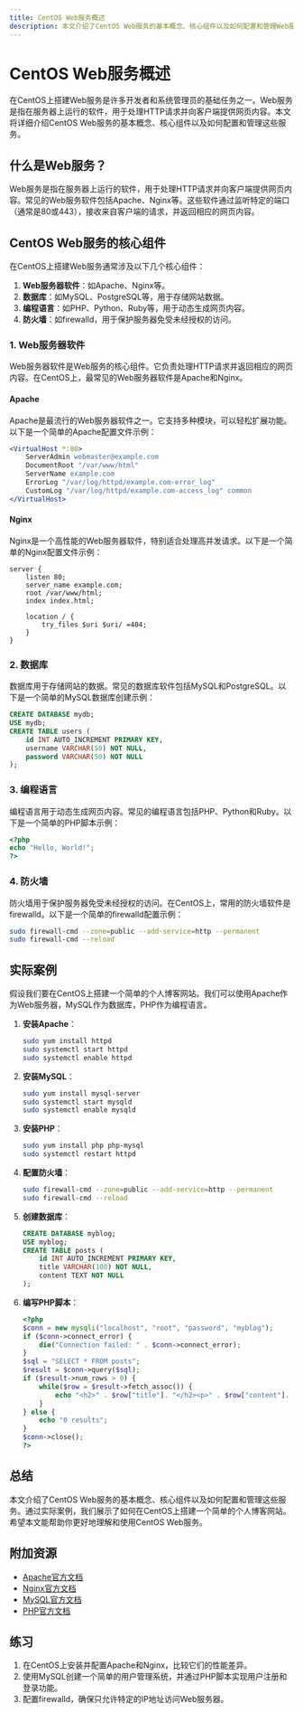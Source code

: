 ```yaml
---
title: CentOS Web服务概述
description: 本文介绍了CentOS Web服务的基本概念、核心组件以及如何配置和管理Web服务。适合初学者了解并掌握CentOS上的Web服务搭建与管理。
---
```


# CentOS Web服务概述

在CentOS上搭建Web服务是许多开发者和系统管理员的基础任务之一。Web服务是指在服务器上运行的软件，用于处理HTTP请求并向客户端提供网页内容。本文将详细介绍CentOS Web服务的基本概念、核心组件以及如何配置和管理这些服务。

## 什么是Web服务？

Web服务是指在服务器上运行的软件，用于处理HTTP请求并向客户端提供网页内容。常见的Web服务软件包括Apache、Nginx等。这些软件通过监听特定的端口（通常是80或443），接收来自客户端的请求，并返回相应的网页内容。

## CentOS Web服务的核心组件

在CentOS上搭建Web服务通常涉及以下几个核心组件：

1. **Web服务器软件**：如Apache、Nginx等。
2. **数据库**：如MySQL、PostgreSQL等，用于存储网站数据。
3. **编程语言**：如PHP、Python、Ruby等，用于动态生成网页内容。
4. **防火墙**：如firewalld，用于保护服务器免受未经授权的访问。

### 1. Web服务器软件

Web服务器软件是Web服务的核心组件。它负责处理HTTP请求并返回相应的网页内容。在CentOS上，最常见的Web服务器软件是Apache和Nginx。

#### Apache

Apache是最流行的Web服务器软件之一。它支持多种模块，可以轻松扩展功能。以下是一个简单的Apache配置文件示例：

```apache
<VirtualHost *:80>
    ServerAdmin webmaster@example.com
    DocumentRoot "/var/www/html"
    ServerName example.com
    ErrorLog "/var/log/httpd/example.com-error_log"
    CustomLog "/var/log/httpd/example.com-access_log" common
</VirtualHost>
```

#### Nginx

Nginx是一个高性能的Web服务器软件，特别适合处理高并发请求。以下是一个简单的Nginx配置文件示例：

```nginx
server {
    listen 80;
    server_name example.com;
    root /var/www/html;
    index index.html;

    location / {
        try_files $uri $uri/ =404;
    }
}
```

### 2. 数据库

数据库用于存储网站的数据。常见的数据库软件包括MySQL和PostgreSQL。以下是一个简单的MySQL数据库创建示例：

```sql
CREATE DATABASE mydb;
USE mydb;
CREATE TABLE users (
    id INT AUTO_INCREMENT PRIMARY KEY,
    username VARCHAR(50) NOT NULL,
    password VARCHAR(50) NOT NULL
);
```

### 3. 编程语言

编程语言用于动态生成网页内容。常见的编程语言包括PHP、Python和Ruby。以下是一个简单的PHP脚本示例：

```php
<?php
echo "Hello, World!";
?>
```

### 4. 防火墙

防火墙用于保护服务器免受未经授权的访问。在CentOS上，常用的防火墙软件是firewalld。以下是一个简单的firewalld配置示例：

```bash
sudo firewall-cmd --zone=public --add-service=http --permanent
sudo firewall-cmd --reload
```

## 实际案例

假设我们要在CentOS上搭建一个简单的个人博客网站。我们可以使用Apache作为Web服务器，MySQL作为数据库，PHP作为编程语言。

1. **安装Apache**：

    ```bash
    sudo yum install httpd
    sudo systemctl start httpd
    sudo systemctl enable httpd
    ```

2. **安装MySQL**：

    ```bash
    sudo yum install mysql-server
    sudo systemctl start mysqld
    sudo systemctl enable mysqld
    ```

3. **安装PHP**：

    ```bash
    sudo yum install php php-mysql
    sudo systemctl restart httpd
    ```

4. **配置防火墙**：

    ```bash
    sudo firewall-cmd --zone=public --add-service=http --permanent
    sudo firewall-cmd --reload
    ```

5. **创建数据库**：

    ```sql
    CREATE DATABASE myblog;
    USE myblog;
    CREATE TABLE posts (
        id INT AUTO_INCREMENT PRIMARY KEY,
        title VARCHAR(100) NOT NULL,
        content TEXT NOT NULL
    );
    ```

6. **编写PHP脚本**：

    ```php
    <?php
    $conn = new mysqli("localhost", "root", "password", "myblog");
    if ($conn->connect_error) {
        die("Connection failed: " . $conn->connect_error);
    }
    $sql = "SELECT * FROM posts";
    $result = $conn->query($sql);
    if ($result->num_rows > 0) {
        while($row = $result->fetch_assoc()) {
            echo "<h2>" . $row["title"]. "</h2><p>" . $row["content"]. "</p>";
        }
    } else {
        echo "0 results";
    }
    $conn->close();
    ?>
    ```

## 总结

本文介绍了CentOS Web服务的基本概念、核心组件以及如何配置和管理这些服务。通过实际案例，我们展示了如何在CentOS上搭建一个简单的个人博客网站。希望本文能帮助你更好地理解和使用CentOS Web服务。

## 附加资源

- [Apache官方文档](https://httpd.apache.org/docs/)
- [Nginx官方文档](https://nginx.org/en/docs/)
- [MySQL官方文档](https://dev.mysql.com/doc/)
- [PHP官方文档](https://www.php.net/docs.php)

## 练习

1. 在CentOS上安装并配置Apache和Nginx，比较它们的性能差异。
2. 使用MySQL创建一个简单的用户管理系统，并通过PHP脚本实现用户注册和登录功能。
3. 配置firewalld，确保只允许特定的IP地址访问Web服务器。
